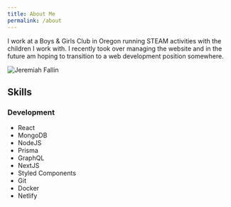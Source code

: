 ```yaml
---
title: About Me
permalink: /about
---
```


I work at a Boys & Girls Club in Oregon running STEAM activities with the children I work with. I recently took over managing the website and in the future am hoping to transition to a web development position somewhere.

![Jeremiah Fallin](/img/profile.jpg)

## Skills

### Development

- React
- MongoDB
- NodeJS
- Prisma
- GraphQL
- NextJS
- Styled Components
- Git
- Docker
- Netlify
